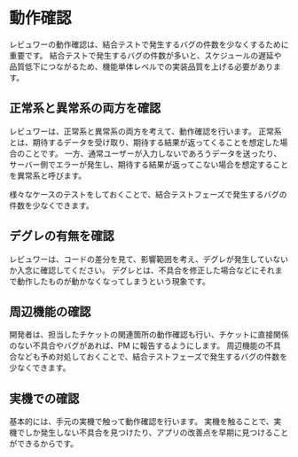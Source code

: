 # 動作確認

<Info>
  レビュワーの動作確認は、結合テストで発生するバグの件数を少なくするために重要です。
  結合テストで発生するバグの件数が多いと、スケジュールの遅延や品質低下につながるため、機能単体レベルでの実装品質を上げる必要があります。
</Info>

## 正常系と異常系の両方を確認

レビュワーは、正常系と異常系の両方を考えて、動作確認を行います。
正常系とは、期待するデータを受け取り、期待する結果が返ってくることを想定した場合のことです。
一方、通常ユーザーが入力しないであろうデータを送ったり、サーバー側でエラーが発生し、期待する結果が返ってこない場合を想定することを異常系と呼びます。

様々なケースのテストをしておくことで、結合テストフェーズで発生するバグの件数を少なくできます。

## デグレの有無を確認

レビュワーは、コードの差分を見て、影響範囲を考え、デグレが発生していないか入念に確認してください。
デグレとは、不具合を修正した場合などにそれまで動作したものが動かなくなってしまうという現象です。

## 周辺機能の確認

開発者は、担当したチケットの関連箇所の動作確認も行い、チケットに直接関係のない不具合やバグがあれば、PM に報告するようにします。
周辺機能の不具合なども予め対処しておくことで、結合テストフェーズで発生するバグの件数を少なくできます。

## 実機での確認

基本的には、手元の実機で触って動作確認を行います。
実機を触ることで、実機でしか発生しない不具合を見つけたり、アプリの改善点を早期に見つけることができるからです。
